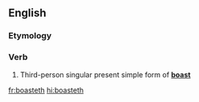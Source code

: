 ==English==

===Etymology===
{{suffix|boast|eth|lang=en}}

===Verb===
{{head|en|verb form}}

# {{label|en|archaic}} Third-person singular present simple form of '''[[boast]]'''

[[fr:boasteth]]
[[hi:boasteth]]